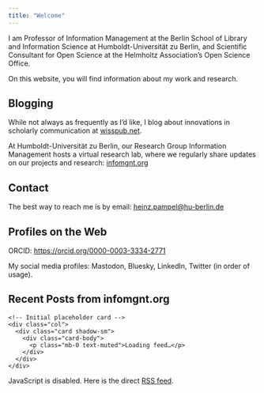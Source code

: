 ```yaml
---
title: "Welcome"
---
```


<!-- JSON-LD -->

<!-- Bootstrap Icons (>= v1.12 needed for 'bluesky') -->
<link rel="stylesheet" href="https://cdn.jsdelivr.net/npm/bootstrap-icons@1.13.1/font/bootstrap-icons.min.css">

<script type="application/ld+json">
{
  "@context": "http://www.schema.org",
  "@type": "person",
  "name": "Heinz Pampel",
  "jobTitle": "Professor for Information Management",
  "url": "https://heinzpampel.de",
  "address": {
    "@type": "PostalAddress",
    "streetAddress": "Humboldt-Universität zu Berlin, Institut für Bibliotheks- und Informationswissenschaft ",
    "postOfficeBoxNumber": "Dorotheenstraße 26",
    "addressLocality": "Berlin",
    "addressRegion": "Berlin",
    "postalCode": "10117",
    "addressCountry": "Germany"
  },
  "email": "heinz.pampel@hu-berlin.de"
}
</script>

<!-- JSON-LD -->

<script type="application/ld+json">
{
  "@context": "http://www.schema.org",
  "@type": "WebSite",
  "name": "Heinz Pampel",
  "alternateName": "Prof. Dr. Heinz Pampel",
  "url": "https://heinzpampel.de"
}
</script>

<link rel="stylesheet" href="https://cdn.jsdelivr.net/npm/fork-awesome@1.2.0/css/fork-awesome.min.css" integrity="sha256-XoaMnoYC5TH6/+ihMEnospgm0J1PM/nioxbOUdnM8HY=" crossorigin="anonymous">

<p>
I am Professor of Information Management at the Berlin School of Library and Information Science at Humboldt-Universität zu Berlin, and Scientific Consultant for Open Science at the Helmholtz Association’s Open Science Office.
</p>

<p>
On this website, you will find information about my work and research.
</p>

<h2>Blogging</h2>
<p>
While not always as frequently as I’d like, I blog about innovations in scholarly communication at <i class="bi bi-wordpress"></i> <a href="https://wisspub.net" target="_blank" rel="noopener">wisspub.net</a>.
</p>
<p>
At Humboldt-Universität zu Berlin, our Research Group Information Management hosts a virtual research lab, where we regularly share updates on our projects and research: <i class="bi bi-rss"></i> <a href="https://infomgnt.org" target="_blank" rel="noopener">infomgnt.org</a>
</p>

<h2>Contact</h2>
<p>
The best way to reach me is by email: <a href="mailto:heinz.pampel@hu-berlin.de">heinz.pampel@hu-berlin.de</a>
</p>

<h2>Profiles on the Web</h2>
<p>
ORCID: <i class="fa fa-orcid" aria-hidden="true"></i> <a href="https://orcid.org/0000-0003-3334-2771" target="_blank" rel="noopener">https://orcid.org/0000-0003-3334-2771</a>
</p>
<p>
My social media profiles: <i class="bi bi-mastodon"></i> Mastodon, <i class="bi bi-bluesky"></i> Bluesky, <i class="bi bi-linkedin"></i> LinkedIn, <i class="bi bi-twitter"></i> Twitter (in order of usage).
</p>

<h2>Recent Posts from infomgnt.org</h2>

<!-- ▶▶ Feed: infomgnt.org (Bootstrap 5), thumbnails LEFT of text -->

<section class="container my-4" id="infomgnt-feed">
  <!-- Items container populated by JS -->
  <div class="row row-cols-1 g-3" id="infomgnt-feed-items">
    <!-- Initial placeholder card -->
    <div class="col">
      <div class="card shadow-sm">
        <div class="card-body">
          <p class="mb-0 text-muted">Loading feed…</p>
        </div>
      </div>
    </div>
  </div>
</section>

<style>
  /* Small square thumbnail; clipped nicely */
  .feed-thumb {
    width: 96px;
    height: 96px;
    object-fit: cover;
    flex-shrink: 0;
  }

  /* Optional: slightly tighter spacing on small text */
  .card-text.small {
    line-height: 1.3;
  }
</style>

<script>
/**
 * Lightweight client-side RSS/Atom feed reader for infomgnt.org
 * - Primary: fetch XML directly from the source
 * - Fallback: rss2json proxy (when CORS blocks XML)
 * - Renders as Bootstrap cards with a left-aligned thumbnail (if available)
 */
(function () {
  var root = document.getElementById('infomgnt-feed-items');
  var FEED_PRIMARY = 'https://infomgnt.org/index.xml';
  var FEED_FALLBACK_JSON = 'https://api.rss2json.com/v1/api.json?rss_url=' + encodeURIComponent(FEED_PRIMARY);

  /* ---- Utilities ---- */

  // Safely strip HTML to plain text for titles/descriptions
  function stripHtml(html) {
    var div = document.createElement('div');
    div.innerHTML = html || '';
    return (div.textContent || div.innerText || '').trim();
  }

  // Parse to Date, with a safe fallback
  function asDate(d) { try { return new Date(d); } catch (e) { return new Date(); } }

  // German locale date, short month, 2-digit day
  function fmtDate(d) { return d.toLocaleDateString('de-DE', { year: 'numeric', month: 'short', day: '2-digit' }); }

  // Extract the first <img src="..."> from an HTML string
  function firstImgFromHTML(html) {
    try {
      var doc = new DOMParser().parseFromString(html || '', 'text/html');
      var img = doc.querySelector('img[src]');
      return img ? img.getAttribute('src') : '';
    } catch(e) { return ''; }
  }

  // Try common RSS/Atom places for images: media:thumbnail, media:content, enclosure, or first <img> in description/content
  function getImageFromXMLNode(n) {
    var mediaThumb = n.querySelector('media\\:thumbnail, thumbnail');
    if (mediaThumb && mediaThumb.getAttribute('url')) return mediaThumb.getAttribute('url');

    var mediaContent = n.querySelector('media\\:content[medium="image"], media\\:content[url]');
    if (mediaContent && mediaContent.getAttribute('url')) return mediaContent.getAttribute('url');

    var enclosure = n.querySelector('enclosure[url][type^="image/"]');
    if (enclosure) return enclosure.getAttribute('url');

    var descNode = n.querySelector('content\\:encoded, description, summary, content');
    return firstImgFromHTML((descNode && descNode.textContent) || '');
  }

  /* ---- Rendering ---- */

  // Create a Bootstrap card with a small left thumbnail
  function makeCard(item) {
    var col = document.createElement('div');
    col.className = 'col';

    var card = document.createElement('div');
    card.className = 'card h-100 shadow-sm';

    var body = document.createElement('div');
    body.className = 'card-body d-flex align-items-start';

    // Thumbnail (optional)
    if (item.image) {
      var img = document.createElement('img');
      img.className = 'feed-thumb me-3 rounded';
      img.loading = 'lazy';
      img.decoding = 'async';
      img.src = item.image;
      img.alt = stripHtml(item.title || 'Thumbnail');
      body.appendChild(img);
    }

    // Text content wrapper
    var content = document.createElement('div');
    content.className = 'flex-grow-1';

    var h = document.createElement('h4');
    h.className = 'card-title h6 mb-1';

    var a = document.createElement('a');
    a.href = item.link || '#';
    a.target = '_blank';
    a.rel = 'noopener';
    a.className = 'stretched-link text-decoration-none';
    a.appendChild(document.createTextNode(stripHtml(item.title || 'Untitled')));
    h.appendChild(a);

    var time = document.createElement('div');
    time.className = 'small text-muted mb-1';
    if (item.date) time.appendChild(document.createTextNode(fmtDate(asDate(item.date))));

    var p = document.createElement('p');
    p.className = 'card-text mb-0 small';
    var desc = stripHtml(item.description || '').slice(0, 140);
    if (desc) p.appendChild(document.createTextNode(desc + '…'));

    content.appendChild(h);
    if (item.date) content.appendChild(time);
    if (desc) content.appendChild(p);

    body.appendChild(content);
    card.appendChild(body);
    col.appendChild(card);
    return col;
  }

  function render(items) {
    root.innerHTML = '';
    if (!items || !items.length) {
      var col = document.createElement('div');
      col.className = 'col';
      col.innerHTML = '<div class="alert alert-warning mb-0">No entries found.</div>';
      root.appendChild(col);
      return;
    }
    items.forEach(function (it) { root.appendChild(makeCard(it)); });
  }

  /* ---- Fetchers ---- */

  // Fetch and parse RSS/Atom XML
  function fetchXML(url) {
    return fetch(url, { headers: { 'Accept': 'application/rss+xml, application/atom+xml, application/xml;q=0.9, text/xml;q=0.8' } })
      .then(function (res) { if (!res.ok) throw new Error('HTTP ' + res.status); return res.text(); })
      .then(function (txt) {
        var doc = new DOMParser().parseFromString(txt, 'application/xml');
        if (doc.querySelector('parsererror')) throw new Error('XML parse error');
        var nodes = Array.prototype.slice.call(doc.querySelectorAll('item, entry')).slice(0, 8);
        return nodes.map(function (n) {
          var isAtom = n.tagName.toLowerCase() === 'entry';
          var t = (n.querySelector('title') || {}).textContent || '';
          var linkEl = isAtom ? (n.querySelector('link[rel="alternate"]') || n.querySelector('link')) : n.querySelector('link');
          var l = isAtom ? ((linkEl && linkEl.getAttribute('href')) || '') : ((linkEl && linkEl.textContent) || '');
          var dNode = isAtom ? (n.querySelector('updated') || n.querySelector('published')) : n.querySelector('pubDate');
          var d = (dNode && dNode.textContent) || '';
          var descNode = n.querySelector('content\\:encoded, description, summary, content');
          var desc = (descNode && descNode.textContent) || '';
          var image = getImageFromXMLNode(n);
          return { title: t, link: l, date: d, description: desc, image: image };
        });
      });
  }

  // Fallback via rss2json (when XML is blocked by CORS)
  function fetchJSON(url) {
    return fetch(url)
      .then(function (res) { if (!res.ok) throw new Error('HTTP ' + res.status); return res.json(); })
      .then(function (data) {
        return (data.items || []).slice(0, 8).map(function (i) {
          var image =
            i.thumbnail ||
            (i.enclosure && /^image\//.test(i.enclosure.type || '') && i.enclosure.link) ||
            firstImgFromHTML(i.content || i.description || i.summary || '');
          return {
            title: i.title,
            link: i.link,
            date: i.pubDate || i.updated,
            description: i.description || i.content || i.summary,
            image: image
          };
        });
      });
  }

  /* ---- Bootstrap: try XML, then JSON fallback ---- */
  fetchXML(FEED_PRIMARY).then(render).catch(function (e1) {
    fetchJSON(FEED_FALLBACK_JSON).then(render).catch(function (e2) {
      console.error('Feed error', e1, e2);
      root.innerHTML = '<div class="col"><div class="alert alert-danger mb-0">The feed could not be loaded. <a class="alert-link" href="https://infomgnt.org" target="_blank" rel="noopener">Go to infomgnt.org</a></div></div>';
    });
  });
})();
</script>

<noscript>
  <div class="alert alert-info">JavaScript is disabled. Here is the direct <a class="alert-link" href="https://infomgnt.org/index.xml" target="_blank" rel="noopener">RSS feed</a>.</div>
</noscript>
